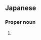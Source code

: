 ==Japanese==
{{ja-kanjitab|いい|の|yomi=k}}

===Proper noun===
{{ja-pos|いいの|proper}}

# {{surname|lang=ja|sort=いいの}}